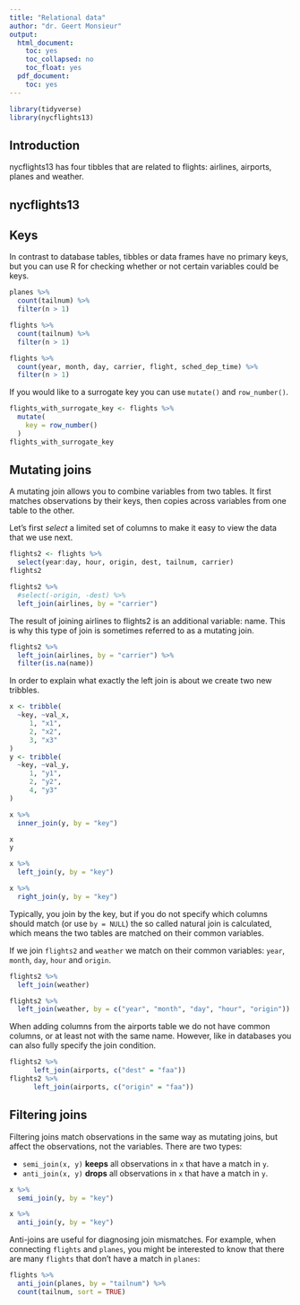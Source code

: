 ```yaml
---
title: "Relational data"
author: "dr. Geert Monsieur"
output:
  html_document:
    toc: yes
    toc_collapsed: no
    toc_float: yes
  pdf_document:
    toc: yes
---
```

  
```r
library(tidyverse)
library(nycflights13)
```

## Introduction

nycflights13 has four tibbles that are related to flights: airlines, airports, planes and weather.

## nycflights13

## Keys

In contrast to database tables, tibbles or data frames have no primary keys, but you can use R for checking whether or not certain variables could be keys.

```r
planes %>% 
  count(tailnum) %>% 
  filter(n > 1)
```

```r
flights %>% 
  count(tailnum) %>% 
  filter(n > 1)
```

```r
flights %>% 
  count(year, month, day, carrier, flight, sched_dep_time) %>% 
  filter(n > 1)
```

If you would like to a surrogate key you can use `mutate()` and `row_number()`.

```r
flights_with_surrogate_key <- flights %>% 
  mutate(
    key = row_number()
  )
flights_with_surrogate_key
```

## Mutating joins

A mutating join allows you to combine variables from two tables. It first matches observations by their keys, then copies across variables from one table to the other.

Let's first _select_ a limited set of columns to make it easy to view the data that we use next.

```r
flights2 <- flights %>% 
  select(year:day, hour, origin, dest, tailnum, carrier)
flights2
```

```r
flights2 %>%
  #select(-origin, -dest) %>% 
  left_join(airlines, by = "carrier")
```

The result of joining airlines to flights2 is an additional variable: name. This is why this type of join is sometimes referred to as a mutating join.

```r
flights2 %>%
  left_join(airlines, by = "carrier") %>%
  filter(is.na(name))
```

In order to explain what exactly the left join is about we create two new tribbles.

```r
x <- tribble(
  ~key, ~val_x,
     1, "x1",
     2, "x2",
     3, "x3"
)
y <- tribble(
  ~key, ~val_y,
     1, "y1",
     2, "y2",
     4, "y3"
)
```

```r
x %>% 
  inner_join(y, by = "key")
```

```r
x
y
```

```r
x %>% 
  left_join(y, by = "key")
```

```r
x %>% 
  right_join(y, by = "key")
```

Typically, you join by the key, but if you do not specify which columns should match (or use `by = NULL`) the so called natural join is calculated, which means the two tables are matched on their common variables.

If we join `flights2` and `weather` we match on their common variables: `year`, `month`, `day`, `hour` and `origin`.

```r
flights2 %>%
  left_join(weather)
```

```r
flights2 %>%
  left_join(weather, by = c("year", "month", "day", "hour", "origin"))
```
    
When adding columns from the airports table we do not have common columns, or at least not with the same name. However, like in databases you can also fully specify the join condition.

```r
flights2 %>% 
      left_join(airports, c("dest" = "faa"))
flights2 %>% 
      left_join(airports, c("origin" = "faa"))
```

## Filtering joins

Filtering joins match observations in the same way as mutating joins, but affect the observations, not the variables. There are two types:

* `semi_join(x, y)` __keeps__ all observations in `x` that have a match in `y`.
* `anti_join(x, y)` __drops__ all observations in `x` that have a match in `y`.

```r
x %>% 
  semi_join(y, by = "key")
```

```r
x %>% 
  anti_join(y, by = "key")
```

Anti-joins are useful for diagnosing join mismatches. For example, when connecting `flights` and `planes`, you might be interested to know that there are many `flights` that don't have a match in `planes`:

```r
flights %>%
  anti_join(planes, by = "tailnum") %>%
  count(tailnum, sort = TRUE)
```